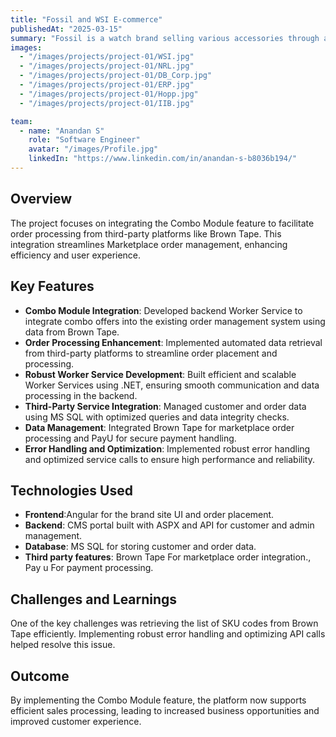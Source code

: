 ```yaml
---
title: "Fossil and WSI E-commerce"
publishedAt: "2025-03-15"
summary: "Fossil is a watch brand selling various accessories through an e-commerce platform. They utilize six different websites, primarily WSI, Marketplace, and Retail Marketplace."
images:
  - "/images/projects/project-01/WSI.jpg"
  - "/images/projects/project-01/NRL.jpg"
  - "/images/projects/project-01/DB_Corp.jpg"
  - "/images/projects/project-01/ERP.jpg"
  - "/images/projects/project-01/Hopp.jpg"
  - "/images/projects/project-01/IIB.jpg"

team:
  - name: "Anandan S"
    role: "Software Engineer"
    avatar: "/images/Profile.jpg"
    linkedIn: "https://www.linkedin.com/in/anandan-s-b8036b194/"
---
```


## Overview

The project focuses on integrating the Combo Module feature to facilitate order processing from third-party platforms like Brown Tape. This integration streamlines Marketplace order management, enhancing efficiency and user experience.

## Key Features

- **Combo Module Integration**: Developed backend Worker Service to integrate combo offers into the existing order management system using data from Brown Tape.
- **Order Processing Enhancement**: Implemented automated data retrieval from third-party platforms to streamline order placement and processing.
- **Robust Worker Service Development**: Built efficient and scalable Worker Services using .NET, ensuring smooth communication and data processing in the backend.
- **Third-Party Service Integration**: Managed customer and order data using MS SQL with optimized queries and data integrity checks.
- **Data Management**: Integrated Brown Tape for marketplace order processing and PayU for secure payment handling.
- **Error Handling and Optimization**: Implemented robust error handling and optimized service calls to ensure high performance and reliability.

## Technologies Used

- **Frontend**:Angular for the brand site UI and order placement.
- **Backend**: CMS portal built with ASPX and API for customer and admin management.
- **Database**: MS SQL for storing customer and order data.
- **Third party features**: Brown Tape For marketplace order integration., Pay u For payment processing.

## Challenges and Learnings

One of the key challenges was retrieving the list of SKU codes from Brown Tape efficiently. Implementing robust error handling and optimizing API calls helped resolve this issue.

## Outcome

By implementing the Combo Module feature, the platform now supports efficient sales processing, leading to increased business opportunities and improved customer experience.
